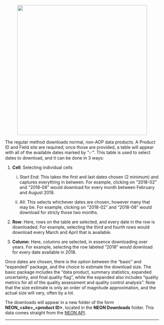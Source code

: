 <br>

<center><img src='https://github.com/Danielslee51/CyVerse-NEON-Browser/blob/master/Img/Help_download_regular.png?raw=true' height='425'></center>

The regular method downloads normal, non-AOP data products. A Product ID and Field site are required; once those are provided, a table will appear with all of the available dates marked by "✅". This table is used to select dates to download, and it can be done in 3 ways:

1. <b>Cell</b>: Selecting individual cells

    i) Start End: This takes the first and last dates chosen (2 minimum) and captures everything in between. For example, clicking on "2018-02" and "2018-08" would download for every month between February and August 2018.
    
    ii) All: This selects whichever dates are chosen, however many that may be. For example, clicking on "2018-02" and "2018-08" would download for stricly those two months.
2. <b>Row</b>: Here, rows on the table are selected, and every date in the row is downloaded. For example, selecting the third and fourth rows would download every March and April that is available.
3. <b>Column</b>: Here, columns are selected, in essence downloading over years. For example, selecting the row labeled "2018" would download for every date available in 2018.

Once dates are chosen, there is the option between the "basic" and "expanded" package, and the choice to estimate the download size. The basic package includes the "data product, summary statistics, expanded uncertainty, and final quality flag", while the expanded also includes "quality metrics for all of the quality assessment and quality control analysis". Note that the size estimate is only an order of magnitude approximation, and the actual size will vary, often by a lot.

The downloads will appear in a new folder of the form **NEON\_\<site\>\_\<product ID\>**, located in the **NEON Downloads** folder. This data comes straight from the <a href='http://data.neonscience.org/data-api' target='_blank'>NEON API</a>.

<hr>
